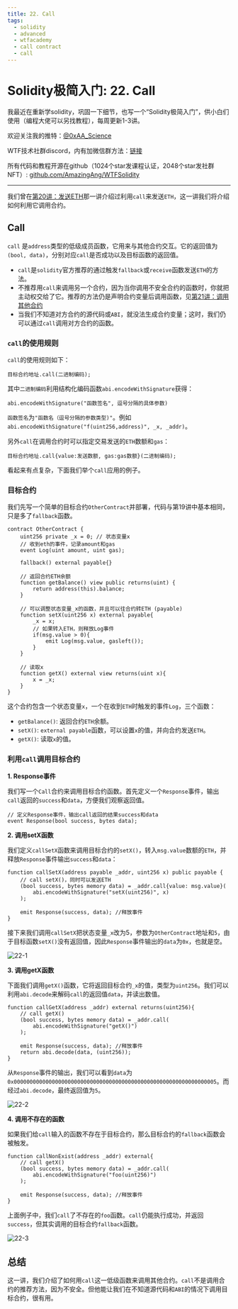 ```yaml
---
title: 22. Call
tags:
  - solidity
  - advanced
  - wtfacademy
  - call contract
  - call
---
```


# Solidity极简入门: 22. Call
<QuizProgress courseId={SOLIDITY_ADVANCED_ID} lessonId={SOLIDITY_ADVANCED_LESSON_ID_7} />

我最近在重新学solidity，巩固一下细节，也写一个“Solidity极简入门”，供小白们使用（编程大佬可以另找教程），每周更新1-3讲。

欢迎关注我的推特：[@0xAA_Science](https://twitter.com/0xAA_Science)

WTF技术社群discord，内有加微信群方法：[链接](https://discord.gg/5akcruXrsk)

所有代码和教程开源在github（1024个star发课程认证，2048个star发社群NFT）: [github.com/AmazingAng/WTFSolidity](https://github.com/AmazingAng/WTFSolidity)

-----

我们曾在[第20讲：发送ETH](https://github.com/AmazingAng/WTFSolidity/tree/main/20_SendETH)那一讲介绍过利用`call`来发送`ETH`，这一讲我们将介绍如何利用它调用合约。

## Call
`call` 是`address`类型的低级成员函数，它用来与其他合约交互。它的返回值为`(bool, data)`，分别对应`call`是否成功以及目标函数的返回值。

- `call`是`solidity`官方推荐的通过触发`fallback`或`receive`函数发送`ETH`的方法。
- 不推荐用`call`来调用另一个合约，因为当你调用不安全合约的函数时，你就把主动权交给了它。推荐的方法仍是声明合约变量后调用函数，见[第21讲：调用其他合约](https://github.com/AmazingAng/WTFSolidity/tree/main/21_CallContract)
- 当我们不知道对方合约的源代码或`ABI`，就没法生成合约变量；这时，我们仍可以通过`call`调用对方合约的函数。

### `call`的使用规则
`call`的使用规则如下：
```
目标合约地址.call(二进制编码);
```
其中`二进制编码`利用结构化编码函数`abi.encodeWithSignature`获得：
```
abi.encodeWithSignature("函数签名", 逗号分隔的具体参数)
```
`函数签名`为`"函数名（逗号分隔的参数类型)"`。例如`abi.encodeWithSignature("f(uint256,address)", _x, _addr)`。

另外`call`在调用合约时可以指定交易发送的`ETH`数额和`gas`：

```
目标合约地址.call{value:发送数额, gas:gas数额}(二进制编码);
```

看起来有点复杂，下面我们举个`call`应用的例子。

### 目标合约
我们先写一个简单的目标合约`OtherContract`并部署，代码与第19讲中基本相同，只是多了`fallback`函数。

```solidity
contract OtherContract {
    uint256 private _x = 0; // 状态变量x
    // 收到eth的事件，记录amount和gas
    event Log(uint amount, uint gas);
    
    fallback() external payable{}

    // 返回合约ETH余额
    function getBalance() view public returns(uint) {
        return address(this).balance;
    }

    // 可以调整状态变量_x的函数，并且可以往合约转ETH (payable)
    function setX(uint256 x) external payable{
        _x = x;
        // 如果转入ETH，则释放Log事件
        if(msg.value > 0){
            emit Log(msg.value, gasleft());
        }
    }

    // 读取x
    function getX() external view returns(uint x){
        x = _x;
    }
}
```

这个合约包含一个状态变量`x`，一个在收到`ETH`时触发的事件`Log`，三个函数：
- `getBalance()`: 返回合约`ETH`余额。
- `setX()`: `external payable`函数，可以设置`x`的值，并向合约发送`ETH`。
- `getX()`: 读取`x`的值。

### 利用`call`调用目标合约
**1. Response事件**

我们写一个`Call`合约来调用目标合约函数。首先定义一个`Response`事件，输出`call`返回的`success`和`data`，方便我们观察返回值。

```solidity
// 定义Response事件，输出call返回的结果success和data
event Response(bool success, bytes data);
```

**2. 调用setX函数**

我们定义`callSetX`函数来调用目标合约的`setX()`，转入`msg.value`数额的`ETH`，并释放`Response`事件输出`success`和`data`：

```solidity
function callSetX(address payable _addr, uint256 x) public payable {
	// call setX()，同时可以发送ETH
	(bool success, bytes memory data) = _addr.call{value: msg.value}(
		abi.encodeWithSignature("setX(uint256)", x)
	);

	emit Response(success, data); //释放事件
}
```

接下来我们调用`callSetX`把状态变量`_x`改为5，参数为`OtherContract`地址和`5`，由于目标函数`setX()`没有返回值，因此`Response`事件输出的`data`为`0x`，也就是空。

![22-1](./img/22-1.png)

**3. 调用getX函数**

下面我们调用`getX()`函数，它将返回目标合约`_x`的值，类型为`uint256`。我们可以利用`abi.decode`来解码`call`的返回值`data`，并读出数值。

```solidity
function callGetX(address _addr) external returns(uint256){
	// call getX()
	(bool success, bytes memory data) = _addr.call(
		abi.encodeWithSignature("getX()")
	);

	emit Response(success, data); //释放事件
	return abi.decode(data, (uint256));
}
```
从`Response`事件的输出，我们可以看到`data`为`0x0000000000000000000000000000000000000000000000000000000000000005`。而经过`abi.decode`，最终返回值为`5`。

![22-2](./img/22-2.png)

**4. 调用不存在的函数**

如果我们给`call`输入的函数不存在于目标合约，那么目标合约的`fallback`函数会被触发。


```solidity
function callNonExist(address _addr) external{
	// call getX()
	(bool success, bytes memory data) = _addr.call(
		abi.encodeWithSignature("foo(uint256)")
	);

	emit Response(success, data); //释放事件
}
```

上面例子中，我们`call`了不存在的`foo`函数。`call`仍能执行成功，并返回`success`，但其实调用的目标合约`fallback`函数。

![22-3](./img/22-3.png)

## 总结

这一讲，我们介绍了如何用`call`这一低级函数来调用其他合约。`call`不是调用合约的推荐方法，因为不安全。但他能让我们在不知道源代码和`ABI`的情况下调用目标合约，很有用。

<QuizForm courseId={SOLIDITY_ADVANCED_ID} lessonId={SOLIDITY_ADVANCED_LESSON_ID_7} />